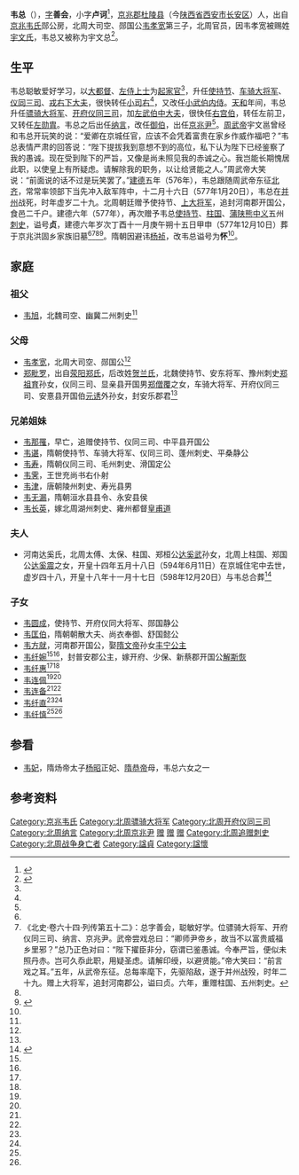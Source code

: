 '''韦总'''（{{bd|549年||577年|1月20日|}}），[[表字|字]]'''善会'''，小字'''卢诃'''<ref name=autogenerated1>{{Cite book | author = | title = 《长安凤栖原韦氏家族墓地墓志辑考》 | location = 西安 | publisher = 三秦出版社  | date =2020.08 | pages =44、91-97|ISBN =978-7-5518-2204-6| accessdate = 2015-03-14 | url = | language= zh-hant| quote = }}</ref>，[[京兆郡|京兆郡]][[杜陵县|杜陵县]]（今[[陕西省|陕西省]][[西安市|西安市]][[长安区_(西安市)|长安区]]）人，出自[[京兆韦氏|京兆韦氏]]郧公房，北周大司空、郧国公[[韦孝宽|韦孝宽]]第三子，北周官员，因韦孝宽被赐姓[[宇文氏|宇文氏]]，韦总又被称为宇文总<ref name=autogenerated2>{{Citation | author=李明| year=2017年| title=《韦匡伯墓志抉疑》| periodical=《中原文物》| volume=| issue=第04期| pages=79-86| url=http://www.cnki.com.cn/Article/CJFDTOTAL-ZYWW201704011.htm| doi=| oclc=}}</ref>。

==生平==
韦总聪敏爱好学习，以[[大都督|大都督]]、[[左侍上士|左侍上士]]为[[起家官|起家官]]<ref name=autogenerated1 />，升任[[使持节|使持节]]、[[车骑大将军|车骑大将军]]、[[仪同三司|仪同三司]]、[[戎右下大夫|戎右下大夫]]，很快转任[[小司右|小司右]]<ref name=autogenerated1 />，又改任[[小武伯内侍|小武伯内侍]]。[[天和_(北周)|天和]]年间，韦总升任[[骠骑大将军|骠骑大将军]]、[[开府仪同三司|开府仪同三司]]，加[[左武伯中大夫|左武伯中大夫]]，很快任[[右宫伯|右宫伯]]，转任左前卫，又转任[[左勋胄|左勋胄]]。韦总之后出任[[纳言|纳言]]，改任[[御伯|御伯]]，出任[[京兆尹|京兆尹]]<ref name=autogenerated1 />。[[周武帝|周武帝]]宇文邕曾经和韦总开玩笑的说：“爱卿在京城任官，应该不会凭着富贵在家乡作威作福吧？”韦总表情严肃的回答说：“陛下提拔我到意想不到的高位，私下认为陛下已经鉴察了我的愚诚。现在受到陛下的严旨，又像是尚未照见我的赤诚之心。我岂能长期愧居此职，以使皇上有所疑虑。请解除我的职务，以让给贤能之人。”周武帝大笑说：“前面说的话不过是玩笑罢了。”[[建德_(北周)|建德]]五年（576年），韦总跟随周武帝东征[[北齐|北齐]]，常常率领部下当先冲入敌军阵中，十二月十六日（577年1月20日），韦总在[[并州_(古代)|并州]]战死，时年虚岁二十九。北周朝廷赠予使持节、[[上大将军|上大将军]]，追封河南郡开国公，食邑二千户。建德六年（577年），再次赠予韦总[[使持节|使持节]]、[[柱国|柱国]]、[[蒲州_(北周)|蒲]][[陕州|陕]][[熊州_(北周)|熊]][[中州_(大宁县)|中]][[义州|义]]五州[[刺史|刺史]]，谥号'''贞'''，建德六年岁次丁酉十一月庚午朔十五日甲申（577年12月10日）葬于京兆洪固乡家族旧墓<ref name=autogenerated1 /><ref>《北史·卷六十四·列传第五十二》：总字善会，聪敏好学。位骠骑大将军、开府仪同三司、纳言、京兆尹。武帝尝戏总曰：“卿师尹帝乡，故当不以富贵威福乡里邪？”总乃正色对曰：“陛下擢臣非分，窃谓已鉴愚诚。今奉严旨，便似未照丹赤。岂可久忝此职，用疑圣虑。请解印绶，以避贤能。”帝大笑曰：“前言戏之耳。”五年，从武帝东征。总每率麾下，先驱陷敌，遂于并州战殁，时年二十九。赠上大将军，追封河南郡公，谥曰贞。六年，重赠柱国、五州刺史。</ref><ref name=autogenerated2 /><ref name=autogenerated4>{{Citation| last=| author=戴应新| year=1991年| title=《韦孝宽墓志》| periodical=《文博》| volume=| issue=第05期| pages=54-59| url=http://www.cnki.com.cn/Article/CJFDTOTAL-WEBO199105003.htm| doi=| oclc=}}</ref>。隋朝因避讳[[杨祯|杨祯]]，改韦总谥号为'''怀'''<ref name=autogenerated2 />。

==家庭==
===祖父===
*[[韦旭|韦旭]]，北魏司空、幽冀二州刺史<ref name=autogenerated1 />

===父母===
*[[韦孝宽|韦孝宽]]，北周大司空、郧国公<ref name=autogenerated1 />
*[[郑毗罗|郑毗罗]]，出自[[荥阳郑氏|荥阳郑氏]]，后改姓[[贺兰氏|贺兰氏]]，北魏使持节、安东将军、豫州刺史[[郑祖育|郑祖育]]孙女，仪同三司、显亲县开国男[[郑僧覆|郑僧覆]]之女，车骑大将军、开府仪同三司、安憙县开国伯[[元诱|元诱]]外孙女，封安乐郡君<ref name=autogenerated4 />

===兄弟姐妹===
* [[韦那罹|韦那罹]]，早亡，追赠使持节、仪同三司、中平县开国公
* [[韦谌_(韦孝宽之子)|韦谌]]，隋朝使持节、车骑大将军、仪同三司、蓬州刺史、平桑静公
* [[韦寿|韦寿]]，隋朝仪同三司、毛州刺史、滑国定公
* [[韦霁|韦霁]]，王世充尚书右仆射
* [[韦津|韦津]]，唐朝陵州刺史、寿光县男
* [[韦无漏|韦无漏]]，隋朝洹水县县令、永安县侯
* [[韦长英|韦长英]]，嫁北周湖州刺史、雍州都督[[皇甫道|皇甫道]]

===夫人===
*河南达奚氏，北周太傅、太保、柱国、郑桓公[[达奚武|达奚武]]孙女，北周上柱国、郑国公[[达奚震|达奚震]]之女，开皇十四年五月十八日（594年6月11日）在京城住宅中去世，虚岁四十八，开皇十八年十一月十七日（598年12月20日）与韦总合葬<ref>{{Cite book | author = 周晓薇，王其祎 | title = 《贞石可凭 新见隋代墓志铭疏证》 | location =北京市 | publisher = 科学出版社 | date=  2020年8月 | pages=289-292 |ISBN =978-7-03-063746-8| accessdate = 2021-06-09 | url = | language= zh-hant| quote = }}</ref>

===子女===
*[[韦圆成|韦圆成]]，使持节、开府仪同大将军、郧国静公
*[[韦匡伯|韦匡伯]]，隋朝朝散大夫、尚衣奉御、舒国懿公
*[[韦圆照|韦方就]]，河南郡开国公，娶[[隋文帝|隋文帝]]孙女[[丰宁公主|丰宁公主]]
*[[韦纤婉|韦纤婉]]<ref name=autogenerated2 /><ref name=autogenerated1 />，封普安郡公主，嫁开府、少保、新蔡郡开国公[[解斯恢|解斯恢]]
*[[韦纤惠|韦纤惠]]<ref name=autogenerated2 /><ref name=autogenerated1 />
*[[韦连佩|韦连佩]]<ref name=autogenerated2 /><ref name=autogenerated1 />
*[[韦连备|韦连备]]<ref name=autogenerated2 /><ref name=autogenerated1 />
*[[韦纤直|韦纤直]]<ref name=autogenerated2 /><ref name=autogenerated1 />
*[[韦纤慎|韦纤慎]]<ref name=autogenerated2 /><ref name=autogenerated1 />

==参看==
*[[韦妃_(杨昭)|韦妃]]，隋炀帝太子[[杨昭|杨昭]]正妃、[[隋恭帝|隋恭帝]]母，韦总六女之一

==参考资料==
{{reflist}}

[[Category:京兆韦氏|Category:京兆韦氏]]
[[Category:北周骠骑大将军|Category:北周骠骑大将军]]
[[Category:北周开府仪同三司|Category:北周开府仪同三司]]
[[Category:北周纳言|Category:北周纳言]]
[[Category:北周京兆尹|Category:北周京兆尹]]
[[Category:北周上大将军|赠]]
[[Category:北周郡公|赠]]
[[Category:北周柱国|赠]]
[[Category:北周追赠刺史|Category:北周追赠刺史]]
[[Category:北周战争身亡者|Category:北周战争身亡者]]
[[Category:諡貞|Category:諡貞]]
[[Category:諡懷|Category:諡懷]]